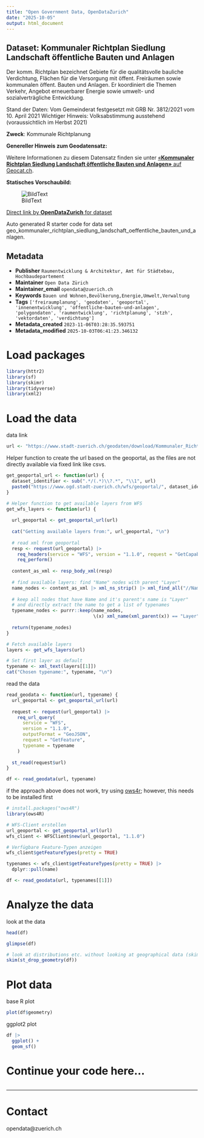 ```yaml
---
title: "Open Government Data, OpenDataZurich"
date: "2025-10-05"
output: html_document
---
```


## Dataset: Kommunaler Richtplan Siedlung Landschaft öffentliche Bauten und Anlagen

Der komm. Richtplan bezeichnet Gebiete für die qualitätsvolle bauliche Verdichtung, Flächen für die Versorgung mit öffent. Freiräumen sowie kommunalen öffent. Bauten und Anlagen. Er koordiniert die Themen Verkehr, Angebot erneuerbarer Energie sowie umwelt- und sozialverträgliche Entwicklung.

Stand der Daten: Vom Gemeinderat festgesetzt mit GRB Nr. 3812/2021 vom 10. April 2021
Wichtiger Hinweis: Volksabstimmung ausstehend (voraussichtlich im Herbst 2021)

**Zweck**: Kommunale Richtplanung

**Genereller Hinweis zum Geodatensatz:**


Weitere Informationen zu diesem Datensatz finden sie unter [«**Kommunaler Richtplan Siedlung Landschaft öffentliche Bauten und Anlagen»** auf Geocat.ch](https://www.geocat.ch/geonetwork/srv/ger/catalog.search#/metadata/06e0726d-8ed2-4bd4-bdfc-a9e55cf542ce).				
			   

**Statisches Vorschaubild:**

![BildText](https://www.gis.stadt-zuerich.ch/zueriplan_docs/geocat/06e0726d-8ed2-4bd4-bdfc-a9e55cf542ce.png)



[Direct link by **OpenDataZurich** for dataset](https://data.stadt-zuerich.ch/dataset/geo_kommunaler_richtplan_siedlung_landschaft_oeffentliche_bauten_und_anlagen)

Auto generated R starter code for data set geo_kommunaler_richtplan_siedlung_landschaft_oeffentliche_bauten_und_anlagen.

## Metadata

- **Publisher** `Raumentwicklung & Architektur, Amt für Städtebau, Hochbaudepartement`
- **Maintainer** `Open Data Zürich`
- **Maintainer_email** `opendata@zuerich.ch`
- **Keywords** `Bauen und Wohnen,Bevölk­erung,Energie,Umwelt,Ver­walt­ung`
- **Tags** `['freiraumplanung', 'geodaten', 'geoportal', 'innenentwicklung', 'offentliche-bauten-und-anlagen', 'polygondaten', 'raumentwicklung', 'richtplanung', 'stzh', 'vektordaten', 'verdichtung']`
- **Metadata_created** `2023-11-06T03:28:35.593751`
- **Metadata_modified** `2025-10-03T06:41:23.346132`


# Load packages

```r
library(httr2)
library(sf)
library(skimr)
library(tidyverse)
library(xml2)
```

# Load the data

data link
```r
url <- "https://www.stadt-zuerich.ch/geodaten/download/Kommunaler_Richtplan_Siedlung_Landschaft_oeffentliche_Bauten_und_Anlagen?format=geojson_link"
```


Helper function to create the url based on the geoportal, as the files are not directly available via fixed link like csvs.
```r
get_geoportal_url <- function(url) {
  dataset_identifier <- sub(".*/(.*)\\?.*", "\\1", url)
  paste0("https://www.ogd.stadt-zuerich.ch/wfs/geoportal/", dataset_identifier)
}
```

```r
# Helper function to get available layers from WFS
get_wfs_layers <- function(url) {
  
  url_geoportal <- get_geoportal_url(url)
  
  cat("Getting available layers from:", url_geoportal, "\n")
  
  # read xml from geoportal
  resp <- request(url_geoportal) |> 
    req_headers(service = "WFS", version = "1.1.0", request = "GetCapabilities") |> 
    req_perform()
  
  content_as_xml <- resp_body_xml(resp)
  
  # find available layers: find "Name" nodes with parent "Layer"
  name_nodes <- content_as_xml |> xml_ns_strip() |> xml_find_all("//Name")
  
  # keep all nodes that have Name and it's parent's name is "Layer"
  # and directly extract the name to get a list of typenames
  typename_nodes <- purrr::keep(name_nodes,
                                \(x) xml_name(xml_parent(x)) == "Layer")
  
  return(typename_nodes)
}

# Fetch available layers
layers <- get_wfs_layers(url)

# Set first layer as default
typename <- xml_text(layers[[1]])
cat("Chosen typename:", typename, "\n")
```

read the data
```r
read_geodata <- function(url, typename) {
  url_geoportal <- get_geoportal_url(url)
  
  request <- request(url_geoportal) |>
    req_url_query(
      service = "WFS",
      version = "1.1.0",
      outputFormat = "GeoJSON",
      request = "GetFeature",
      typename = typename
    )
  
  st_read(request$url)
}

df <- read_geodata(url, typename)
```

if the approach above does not work, try using [ows4r](https://eblondel.github.io/ows4R/); however, this needs to be installed first
```r
# install.packages("ows4R")
library(ows4R)

# WFS-Client erstellen
url_geoportal <- get_geoportal_url(url)
wfs_client <- WFSClient$new(url_geoportal, "1.1.0")

# Verfügbare Feature-Typen anzeigen
wfs_client$getFeatureTypes(pretty = TRUE)

typenames <- wfs_client$getFeatureTypes(pretty = TRUE) |> 
  dplyr::pull(name)

df <- read_geodata(url, typenames[[1]])
```

# Analyze the data

look at the data
```r
head(df)
```

```r
glimpse(df)
```

```r
# look at distributions etc. without looking at geographical data (skim cannot deal with geometries)
skim(st_drop_geometry(df))
```

# Plot data

base R plot
```r
plot(df$geometry)
```

ggplot2 plot
```r
df |>
  ggplot() +
  geom_sf()
```

# Continue your code here...

```r

```

------------------------------------------------------------------------

# Contact

opendata@zuerich.ch
